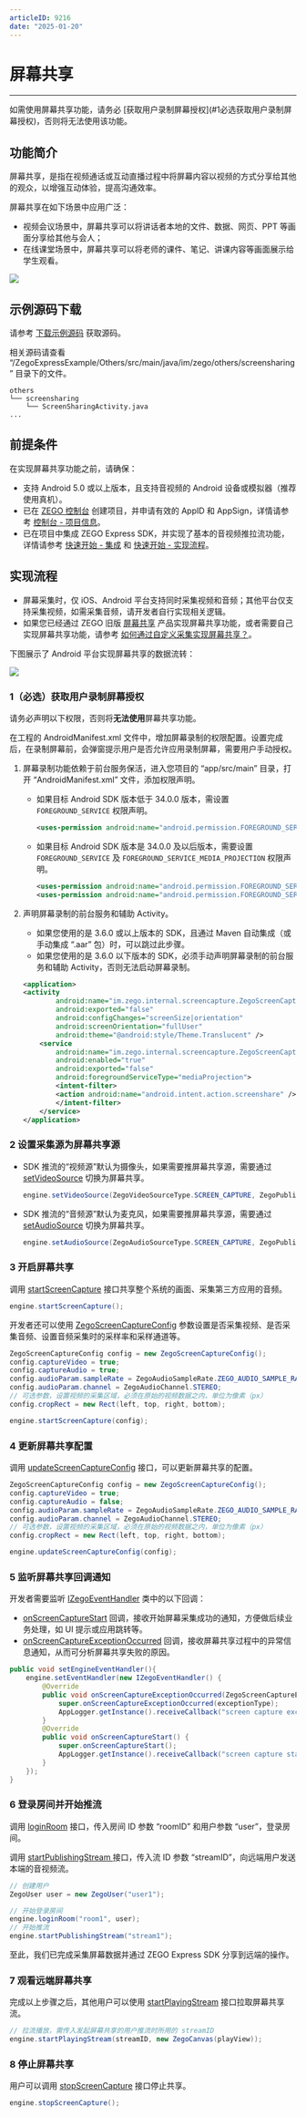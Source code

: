 ```yaml
---
articleID: 9216
date: "2025-01-20"
---
```

# 屏幕共享

- - -

<Warning title="注意">
如需使用屏幕共享功能，请务必 [获取用户录制屏幕授权](#1必选获取用户录制屏幕授权)，否则将无法使用该功能。
</Warning>


## 功能简介

屏幕共享，是指在视频通话或互动直播过程中将屏幕内容以视频的方式分享给其他的观众，以增强互动体验，提高沟通效率。

屏幕共享在如下场景中应用广泛：

- 视频会议场景中，屏幕共享可以将讲话者本地的文件、数据、网页、PPT 等画面分享给其他与会人；
- 在线课堂场景中，屏幕共享可以将老师的课件、笔记、讲课内容等画面展示给学生观看。

<Frame width="512" height="auto" caption="">
  <img src="https://doc-media.zego.im/sdk-doc/Pics/Express/screen_share_scene_new.png" />
</Frame>

## 示例源码下载

请参考 [下载示例源码](/real-time-video-android-java/client-sdk/download-demo) 获取源码。

相关源码请查看 “/ZegoExpressExample/Others/src/main/java/im/zego/others/screensharing” 目录下的文件。

```tree
others
└── screensharing
    └── ScreenSharingActivity.java
...
```

## 前提条件

在实现屏幕共享功能之前，请确保：

- 支持 Android 5.0 或以上版本，且支持音视频的 Android 设备或模拟器（推荐使用真机）。
- 已在 [ZEGO 控制台](https://console.zego.im) 创建项目，并申请有效的 AppID 和 AppSign，详情请参考 [控制台 - 项目信息](/console/project-info)。
- 已在项目中集成 ZEGO Express SDK，并实现了基本的音视频推拉流功能，详情请参考 [快速开始 - 集成](!Integration/SDK_Integration) 和 [快速开始 - 实现流程](!Integration/Solution_Implementation)。


## 实现流程

<Warning title="注意">


- 屏幕采集时，仅 iOS、Android 平台支持同时采集视频和音频；其他平台仅支持采集视频，如需采集音频，请开发者自行实现相关逻辑。
- 如果您已经通过 ZEGO 旧版 [屏幕共享](!ScreenCaptureSDK-DownloadSDK/DownloadSDK) 产品实现屏幕共享功能，或者需要自己实现屏幕共享功能，请参考 [如何通过自定义采集实现屏幕共享？](http://doc-zh.zego.im/faq/Express_Share_Screen?product=HybridHierarchicalDeliverySystem&platform=windows)。
</Warning>

下图展示了 Android 平台实现屏幕共享的数据流转：

<Frame width="512" height="auto" caption="">
  <img src="https://doc-media.zego.im/sdk-doc/Pics/Express/screen_capture_android_new.jpeg" />
</Frame>


<a id="SERVICE"></a>
### 1（必选）获取用户录制屏幕授权
<Warning title="注意">


请务必声明以下权限，否则将**无法使用**屏幕共享功能。
</Warning>

在工程的 AndroidManifest.xml 文件中，增加屏幕录制的权限配置。设置完成后，在录制屏幕前，会弹窗提示用户是否允许应用录制屏幕，需要用户手动授权。

1. 屏幕录制功能依赖于前台服务保活，进入您项目的 “app/src/main” 目录，打开 “AndroidManifest.xml” 文件，添加权限声明。

    - 如果目标 Android SDK 版本低于 34.0.0 版本，需设置 `FOREGROUND_SERVICE` 权限声明。

        ```xml
        <uses-permission android:name="android.permission.FOREGROUND_SERVICE"/>
        ```

    - 如果目标 Android SDK 版本是 34.0.0 及以后版本，需要设置 `FOREGROUND_SERVICE` 及 `FOREGROUND_SERVICE_MEDIA_PROJECTION` 权限声明。

        ```xml
        <uses-permission android:name="android.permission.FOREGROUND_SERVICE"/>
        <uses-permission android:name="android.permission.FOREGROUND_SERVICE_MEDIA_PROJECTION"/>
        ```

2. 声明屏幕录制的前台服务和辅助 Activity。

    <Warning title="注意">


    - 如果您使用的是 3.6.0 或以上版本的 SDK，且通过 Maven 自动集成（或手动集成 “.aar” 包）时，可以跳过此步骤。
    - 如果您使用的是 3.6.0 以下版本的 SDK，必须手动声明屏幕录制的前台服务和辅助 Activity，否则无法启动屏幕录制。
    </Warning>

    ```xml
    <application>
    <activity
            android:name="im.zego.internal.screencapture.ZegoScreenCaptureManager$ZegoScreenCaptureAssistantActivity"
            android:exported="false"
            android:configChanges="screenSize|orientation"
            android:screenOrientation="fullUser"
            android:theme="@android:style/Theme.Translucent" />
        <service
            android:name="im.zego.internal.screencapture.ZegoScreenCaptureService"
            android:enabled="true"
            android:exported="false"
            android:foregroundServiceType="mediaProjection">
            <intent-filter>
            <action android:name="android.intent.action.screenshare" />
            </intent-filter>
        </service>
    </application>
    ```

### 2 设置采集源为屏幕共享源

- SDK 推流的“视频源”默认为摄像头，如果需要推屏幕共享源，需要通过 [setVideoSource](@setVideoSource) 切换为屏幕共享。

    ```java
    engine.setVideoSource(ZegoVideoSourceType.SCREEN_CAPTURE, ZegoPublishChannel.MAIN);
    ```

- SDK 推流的“音频源”默认为麦克风，如果需要推屏幕共享源，需要通过 [setAudioSource](@setAudioSource) 切换为屏幕共享。

    ```java
    engine.setAudioSource(ZegoAudioSourceType.SCREEN_CAPTURE, ZegoPublishChannel.MAIN);
    ```

### 3 开启屏幕共享

调用 [startScreenCapture](@startScreenCapture) 接口共享整个系统的画面、采集第三方应用的音频。

```java
engine.startScreenCapture();
```

开发者还可以使用 [ZegoScreenCaptureConfig](@-ZegoScreenCaptureConfig) 参数设置是否采集视频、是否采集音频、设置音频采集时的采样率和采样通道等。

```java
ZegoScreenCaptureConfig config = new ZegoScreenCaptureConfig();
config.captureVideo = true;
config.captureAudio = true;
config.audioParam.sampleRate = ZegoAudioSampleRate.ZEGO_AUDIO_SAMPLE_RATE_16K;
config.audioParam.channel = ZegoAudioChannel.STEREO;
// 可选参数，设置视频的采集区域，必须在原始的视频数据之内，单位为像素（px）
config.cropRect = new Rect(left, top, right, bottom);

engine.startScreenCapture(config);
```

### 4 更新屏幕共享配置

调用 [updateScreenCaptureConfig](@updateScreenCaptureConfig) 接口，可以更新屏幕共享的配置。

```java
ZegoScreenCaptureConfig config = new ZegoScreenCaptureConfig();
config.captureVideo = true;
config.captureAudio = false;
config.audioParam.sampleRate = ZegoAudioSampleRate.ZEGO_AUDIO_SAMPLE_RATE_32K;
config.audioParam.channel = ZegoAudioChannel.STEREO;
// 可选参数，设置视频的采集区域，必须在原始的视频数据之内，单位为像素（px）
config.cropRect = new Rect(left, top, right, bottom);

engine.updateScreenCaptureConfig(config);
```

### 5 监听屏幕共享回调通知

开发者需要监听 [IZegoEventHandler](@-IZegoEventHandler) 类中的以下回调：
- [onScreenCaptureStart](@onScreenCaptureStart) 回调，接收开始屏幕采集成功的通知，方便做后续业务处理，如 UI 提示或应用跳转等。
- [onScreenCaptureExceptionOccurred](@onScreenCaptureExceptionOccurred) 回调，接收屏幕共享过程中的异常信息通知，从而可分析屏幕共享失败的原因。

```java
public void setEngineEventHandler(){
    engine.setEventHandler(new IZegoEventHandler() {
        @Override
        public void onScreenCaptureExceptionOccurred(ZegoScreenCaptureExceptionType exceptionType) {
            super.onScreenCaptureExceptionOccurred(exceptionType);
            AppLogger.getInstance().receiveCallback("screen capture exception occurred: %s", exceptionType);
        }
        @Override
        public void onScreenCaptureStart() {
            super.onScreenCaptureStart();
            AppLogger.getInstance().receiveCallback("screen capture start");
        }
    });
}
```

### 6 登录房间并开始推流

调用 [loginRoom](https://doc-zh.zego.im/article/api?doc=Express_Video_SDK_API~Java_android~class~im-zego-zegoexpress-zego-express-engine#login-room) 接口，传入房间 ID 参数 “roomID” 和用户参数 “user”，登录房间。

调用 [startPublishingStream ](https://doc-zh.zego.im/article/api?doc=Express_Video_SDK_API~Java_android~class~im-zego-zegoexpress-zego-express-engine#start-publishing-stream) 接口，传入流 ID 参数 “streamID”，向远端用户发送本端的音视频流。


```java
// 创建用户
ZegoUser user = new ZegoUser("user1");

// 开始登录房间
engine.loginRoom("room1", user);
// 开始推流
engine.startPublishingStream("stream1");

```

至此，我们已完成采集屏幕数据并通过 ZEGO Express SDK 分享到远端的操作。

### 7 观看远端屏幕共享

完成以上步骤之后，其他用户可以使用 [startPlayingStream](https://doc-zh.zego.im/article/api?doc=Express_Video_SDK_API~java_android~class~ZegoExpressEngine#start-playing-stream) 接口拉取屏幕共享流。

```java
// 拉流播放，需传入发起屏幕共享的用户推流时所用的 streamID
engine.startPlayingStream(streamID, new ZegoCanvas(playView));
```

### 8 停止屏幕共享

用户可以调用 [stopScreenCapture](@stopScreenCapture) 接口停止共享。

```java
engine.stopScreenCapture();
```
